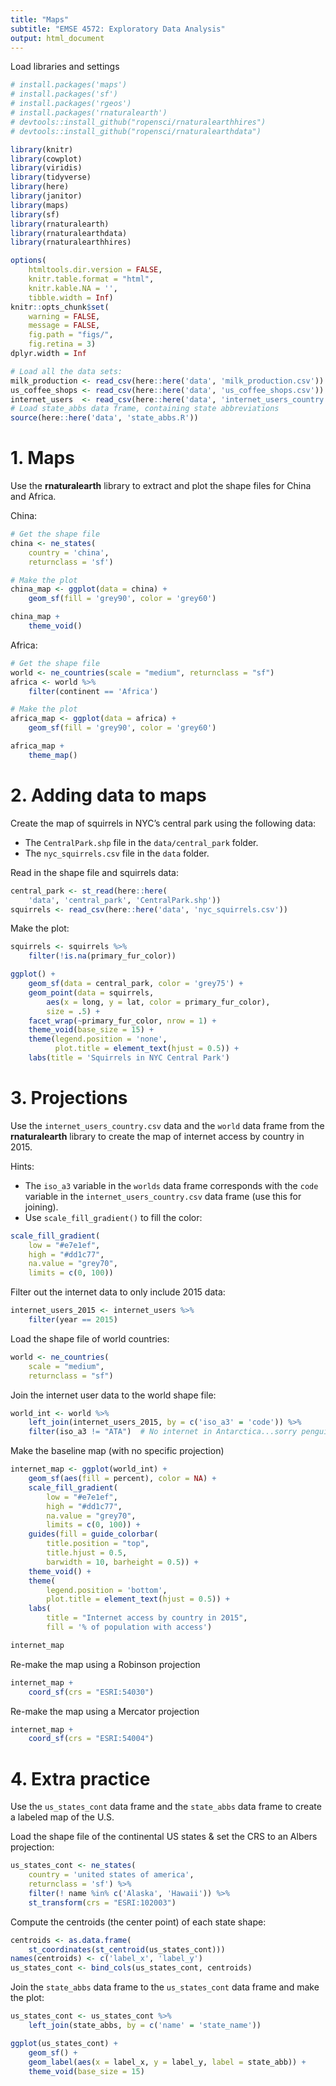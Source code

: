 ```yaml
---
title: "Maps"
subtitle: "EMSE 4572: Exploratory Data Analysis"
output: html_document
---
```


Load libraries and settings
```r
# install.packages('maps')
# install.packages('sf')
# install.packages('rgeos')
# install.packages('rnaturalearth')
# devtools::install_github("ropensci/rnaturalearthhires")
# devtools::install_github("ropensci/rnaturalearthdata")

library(knitr)
library(cowplot)
library(viridis)
library(tidyverse)
library(here)
library(janitor)
library(maps)
library(sf)
library(rnaturalearth)
library(rnaturalearthdata)
library(rnaturalearthhires)

options(
    htmltools.dir.version = FALSE,
    knitr.table.format = "html",
    knitr.kable.NA = '',
    tibble.width = Inf)
knitr::opts_chunk$set(
    warning = FALSE,
    message = FALSE,
    fig.path = "figs/",
    fig.retina = 3)
dplyr.width = Inf

# Load all the data sets:
milk_production <- read_csv(here::here('data', 'milk_production.csv'))
us_coffee_shops <- read_csv(here::here('data', 'us_coffee_shops.csv'))
internet_users  <- read_csv(here::here('data', 'internet_users_country.csv'))
# Load state_abbs data frame, containing state abbreviations
source(here::here('data', 'state_abbs.R'))
```

# 1. Maps

Use the **rnaturalearth** library to extract and plot the shape files for China and Africa.

China:

```r
# Get the shape file
china <- ne_states(
    country = 'china',
    returnclass = 'sf')

# Make the plot
china_map <- ggplot(data = china) +
    geom_sf(fill = 'grey90', color = 'grey60')

china_map +
    theme_void()
```

Africa:

```r
# Get the shape file
world <- ne_countries(scale = "medium", returnclass = "sf")
africa <- world %>%
    filter(continent == 'Africa')

# Make the plot
africa_map <- ggplot(data = africa) +
    geom_sf(fill = 'grey90', color = 'grey60')

africa_map +
    theme_map()
```

# 2. Adding data to maps

Create the map of squirrels in NYC's central park using the following data:

- The `CentralPark.shp` file in the `data/central_park` folder.
- The `nyc_squirrels.csv` file in the `data` folder.

Read in the shape file and squirrels data:

```r
central_park <- st_read(here::here(
    'data', 'central_park', 'CentralPark.shp'))
squirrels <- read_csv(here::here('data', 'nyc_squirrels.csv'))
```

Make the plot:

```r
squirrels <- squirrels %>%
    filter(!is.na(primary_fur_color))

ggplot() +
    geom_sf(data = central_park, color = 'grey75') +
    geom_point(data = squirrels,
        aes(x = long, y = lat, color = primary_fur_color),
        size = .5) +
    facet_wrap(~primary_fur_color, nrow = 1) +
    theme_void(base_size = 15) +
    theme(legend.position = 'none',
          plot.title = element_text(hjust = 0.5)) +
    labs(title = 'Squirrels in NYC Central Park')
```

# 3. Projections

Use the `internet_users_country.csv` data and the `world` data frame from the **rnaturalearth** library to create the map of internet access by country in 2015.

Hints:

- The `iso_a3` variable in the `worlds` data frame corresponds with the `code` variable in the `internet_users_country.csv` data frame (use this for joining).
- Use `scale_fill_gradient()` to fill the color:

```r
scale_fill_gradient(
    low = "#e7e1ef",
    high = "#dd1c77",
    na.value = "grey70",
    limits = c(0, 100))
```

Filter out the internet data to only include 2015 data:

```r
internet_users_2015 <- internet_users %>%
    filter(year == 2015)
```

Load the shape file of world countries:

```r
world <- ne_countries(
    scale = "medium",
    returnclass = "sf")
```

Join the internet user data to the world shape file:

```r
world_int <- world %>%
    left_join(internet_users_2015, by = c('iso_a3' = 'code')) %>%
    filter(iso_a3 != "ATA")  # No internet in Antarctica...sorry penguins.
```

Make the baseline map (with no specific projection)

```r
internet_map <- ggplot(world_int) +
    geom_sf(aes(fill = percent), color = NA) +
    scale_fill_gradient(
        low = "#e7e1ef",
        high = "#dd1c77",
        na.value = "grey70",
        limits = c(0, 100)) +
    guides(fill = guide_colorbar(
        title.position = "top",
        title.hjust = 0.5,
        barwidth = 10, barheight = 0.5)) +
    theme_void() +
    theme(
        legend.position = 'bottom',
        plot.title = element_text(hjust = 0.5)) +
    labs(
        title = "Internet access by country in 2015",
        fill = '% of population with access')

internet_map
```

Re-make the map using a Robinson projection

```r
internet_map +
    coord_sf(crs = "ESRI:54030")
```

Re-make the map using a Mercator projection

```r
internet_map +
    coord_sf(crs = "ESRI:54004")
```

# 4. Extra practice

Use the `us_states_cont` data frame and the `state_abbs` data frame to create a labeled map of the U.S.

Load the shape file of the continental US states & set the CRS to an Albers projection:

```r
us_states_cont <- ne_states(
    country = 'united states of america',
    returnclass = 'sf') %>%
    filter(! name %in% c('Alaska', 'Hawaii')) %>%
    st_transform(crs = "ESRI:102003")
```

Compute the centroids (the center point) of each state shape:

```r
centroids <- as.data.frame(
    st_coordinates(st_centroid(us_states_cont)))
names(centroids) <- c('label_x', 'label_y')
us_states_cont <- bind_cols(us_states_cont, centroids)
```

Join the `state_abbs` data frame to the `us_states_cont` data frame and make the plot:

```r
us_states_cont <- us_states_cont %>%
    left_join(state_abbs, by = c('name' = 'state_name'))

ggplot(us_states_cont) +
    geom_sf() +
    geom_label(aes(x = label_x, y = label_y, label = state_abb)) +
    theme_void(base_size = 15)
```
